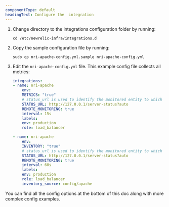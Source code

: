 ```yaml
---
componentType: default
headingText: Configure the  integration
---
```


1. Change directory to the integrations configuration folder by running:

    ```shell
    cd /etc/newrelic-infra/integrations.d
    ```

2. Copy the sample configuration file by running:

    ```shell
    sudo cp nri-apache-config.yml.sample nri-apache-config.yml
    ```

3. Edit the `nri-apache-config.yml` file. This example config file collects all metrics:

    ```yml
    integrations:
    - name: nri-apache
        env:
        METRICS: "true"
        # status_url is used to identify the monitored entity to which the inventory will be attached.
        STATUS_URL: http://127.0.0.1/server-status?auto
        REMOTE_MONITORING: true
        interval: 15s
        labels:
        env: production
        role: load_balancer

    - name: nri-apache
        env:
        INVENTORY: "true"
        # status_url is used to identify the monitored entity to which the inventory will be attached.
        STATUS_URL: http://127.0.0.1/server-status?auto
        REMOTE_MONITORING: true
        interval: 60s
        labels:
        env: production
        role: load_balancer
        inventory_source: config/apache
    ```

You can find all the config options at the bottom of this doc along with more complex config examples.
